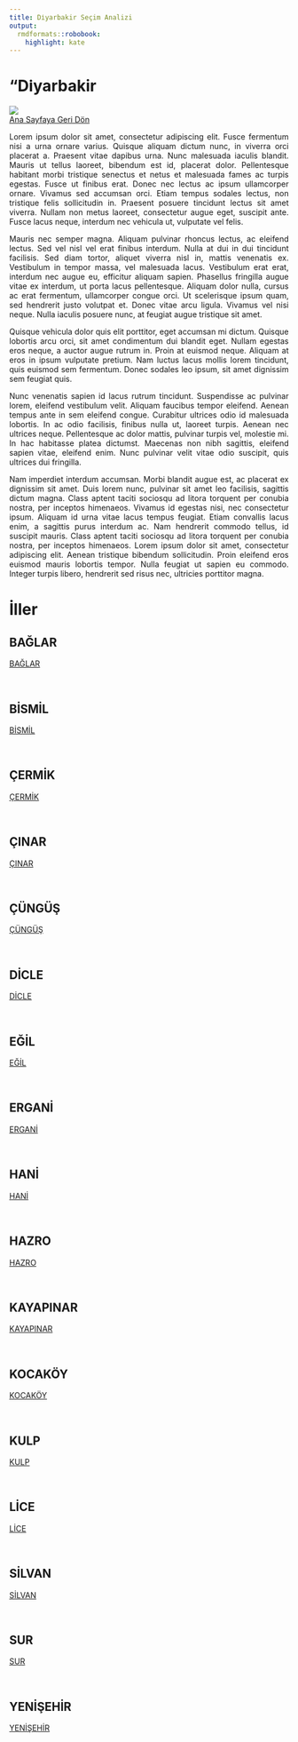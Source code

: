 ```yaml
---
title: Di̇yarbakir Seçim Analizi
output:
  rmdformats::robobook:
    highlight: kate
---
```

# "Di̇yarbakir

<img src="https://ontheworldmap.com/turkey/map-of-turkey.jpg" ><br>
 <a href="https://aiasci.github.io/secimdeneme/">Ana Sayfaya Geri Dön</a> <br>


::: {style="text-align: justify;"}
Lorem ipsum dolor sit amet, consectetur adipiscing elit. Fusce fermentum nisi a urna ornare varius. Quisque aliquam dictum nunc, in viverra orci placerat a. Praesent vitae dapibus urna. Nunc malesuada iaculis blandit. Mauris ut tellus laoreet, bibendum est id, placerat dolor. Pellentesque habitant morbi tristique senectus et netus et malesuada fames ac turpis egestas. Fusce ut finibus erat. Donec nec lectus ac ipsum ullamcorper ornare. Vivamus sed accumsan orci. Etiam tempus sodales lectus, non tristique felis sollicitudin in. Praesent posuere tincidunt lectus sit amet viverra. Nullam non metus laoreet, consectetur augue eget, suscipit ante. Fusce lacus neque, interdum nec vehicula ut, vulputate vel felis.
:::


::: {style="text-align: justify;"}
Mauris nec semper magna. Aliquam pulvinar rhoncus lectus, ac eleifend lectus. Sed vel nisl vel erat finibus interdum. Nulla at dui in dui tincidunt facilisis. Sed diam tortor, aliquet viverra nisl in, mattis venenatis ex. Vestibulum in tempor massa, vel malesuada lacus. Vestibulum erat erat, interdum nec augue eu, efficitur aliquam sapien. Phasellus fringilla augue vitae ex interdum, ut porta lacus pellentesque. Aliquam dolor nulla, cursus ac erat fermentum, ullamcorper congue orci. Ut scelerisque ipsum quam, sed hendrerit justo volutpat et. Donec vitae arcu ligula. Vivamus vel nisi neque. Nulla iaculis posuere nunc, at feugiat augue tristique sit amet.
:::


::: {style="text-align: justify;"}
Quisque vehicula dolor quis elit porttitor, eget accumsan mi dictum. Quisque lobortis arcu orci, sit amet condimentum dui blandit eget. Nullam egestas eros neque, a auctor augue rutrum in. Proin at euismod neque. Aliquam at eros in ipsum vulputate pretium. Nam luctus lacus mollis lorem tincidunt, quis euismod sem fermentum. Donec sodales leo ipsum, sit amet dignissim sem feugiat quis.
:::


::: {style="text-align: justify;"}
Nunc venenatis sapien id lacus rutrum tincidunt. Suspendisse ac pulvinar lorem, eleifend vestibulum velit. Aliquam faucibus tempor eleifend. Aenean tempus ante in sem eleifend congue. Curabitur ultrices odio id malesuada lobortis. In ac odio facilisis, finibus nulla ut, laoreet turpis. Aenean nec ultrices neque. Pellentesque ac dolor mattis, pulvinar turpis vel, molestie mi. In hac habitasse platea dictumst. Maecenas non nibh sagittis, eleifend sapien vitae, eleifend enim. Nunc pulvinar velit vitae odio suscipit, quis ultrices dui fringilla.
:::


::: {style="text-align: justify;"}
Nam imperdiet interdum accumsan. Morbi blandit augue est, ac placerat ex dignissim sit amet. Duis lorem nunc, pulvinar sit amet leo facilisis, sagittis dictum magna. Class aptent taciti sociosqu ad litora torquent per conubia nostra, per inceptos himenaeos. Vivamus id egestas nisi, nec consectetur ipsum. Aliquam id urna vitae lacus tempus feugiat. Etiam convallis lacus enim, a sagittis purus interdum ac. Nam hendrerit commodo tellus, id suscipit mauris. Class aptent taciti sociosqu ad litora torquent per conubia nostra, per inceptos himenaeos. Lorem ipsum dolor sit amet, consectetur adipiscing elit. Aenean tristique bibendum sollicitudin. Proin eleifend eros euismod mauris lobortis tempor. Nulla feugiat ut sapien eu commodo. Integer turpis libero, hendrerit sed risus nec, ultricies porttitor magna. 
:::

# İller


## BAĞLAR

 <a href="BAĞLAR">BAĞLAR</a> 

<br>


## BİSMİL

 <a href="BİSMİL">BİSMİL</a> 

<br>


## ÇERMİK

 <a href="ÇERMİK">ÇERMİK</a> 

<br>


## ÇINAR

 <a href="ÇINAR">ÇINAR</a> 

<br>


## ÇÜNGÜŞ

 <a href="ÇÜNGÜŞ">ÇÜNGÜŞ</a> 

<br>


## DİCLE

 <a href="DİCLE">DİCLE</a> 

<br>


## EĞİL

 <a href="EĞİL">EĞİL</a> 

<br>


## ERGANİ

 <a href="ERGANİ">ERGANİ</a> 

<br>


## HANİ

 <a href="HANİ">HANİ</a> 

<br>


## HAZRO

 <a href="HAZRO">HAZRO</a> 

<br>


## KAYAPINAR

 <a href="KAYAPINAR">KAYAPINAR</a> 

<br>


## KOCAKÖY

 <a href="KOCAKÖY">KOCAKÖY</a> 

<br>


## KULP

 <a href="KULP">KULP</a> 

<br>


## LİCE

 <a href="LİCE">LİCE</a> 

<br>


## SİLVAN

 <a href="SİLVAN">SİLVAN</a> 

<br>


## SUR

 <a href="SUR">SUR</a> 

<br>


## YENİŞEHİR

 <a href="YENİŞEHİR">YENİŞEHİR</a> 

<br>
